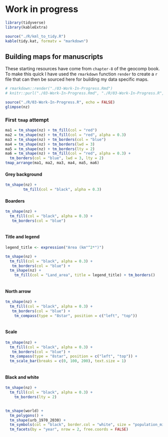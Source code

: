 # Work in progress {#wnp}

```r
library(tidyverse)
library(kableExtra)
```

```r
source("./R/kml_to_tidy.R")
kable(tidy.kat, formatv = "markdown")
```

## Building maps for manuscripts

These starting resources have come from `chapter-8` of the geocomp book. To make this quick I have used the `rmarkdown` function `render` to create a `r` file that can then be sourced here for building my data specific maps.

```r
# rmarkdown::render("./03-Work-In-Progress.Rmd")
# knitr::purl("./03-Work-In-Progress.Rmd", "./R/03-Work-In-Progress.R", documentation = 2)
```

```r
source("./R/03-Work-In-Progress.R", echo = FALSE)
glimpse(nz)
```

### First `tmap` attempt

```r
ma1 = tm_shape(nz) + tm_fill(col = "red")
ma2 = tm_shape(nz) + tm_fill(col = "red", alpha = 0.3)
ma3 = tm_shape(nz) + tm_borders(col = "blue")
ma4 = tm_shape(nz) + tm_borders(lwd = 3)
ma5 = tm_shape(nz) + tm_borders(lty = 2)
ma6 = tm_shape(nz) + tm_fill(col = "red", alpha = 0.3) +
  tm_borders(col = "blue", lwd = 3, lty = 2)
tmap_arrange(ma1, ma2, ma3, ma4, ma5, ma6)
```

#### Grey background

```r
tm_shape(nz) + 
        tm_fill(col = "black", alpha = 0.3)
```

#### Boarders

```r
tm_shape(nz) + 
  tm_fill(col = "black", alpha = 0.3) +
   tm_borders(col = "blue")
          
```

#### Title and legend

```r
legend_title <- expression("Area (km"^2*")")

tm_shape(nz) + 
  tm_fill(col = "black", alpha = 0.3) +
   tm_borders(col = "blue") + 
  tm_shape(nz) + 
    tm_fill(col = "Land_area", title = legend_title) + tm_borders()
          
```

#### North arrow

```r
tm_shape(nz) + 
  tm_fill(col = "black", alpha = 0.3) +
   tm_borders(col = "blue") +
    tm_compass(type = "8star", position = c("left", "top"))
          
```

#### Scale

```r
tm_shape(nz) + 
  tm_fill(col = "black", alpha = 0.3) +
   tm_borders(col = "blue") +
  tm_compass(type = "8star", position = c("left", "top")) +
  tm_scale_bar(breaks = c(0, 100, 200), text.size = 1)
          
```

#### Black and white

```r
tm_shape(nz) + 
  tm_fill(col = "black", alpha = 0.3) + 
    tm_borders(lty = 2)
          
```

```r
tm_shape(world) +
  tm_polygons() +
  tm_shape(urb_1970_2030) +
  tm_symbols(col = "black", border.col = "white", size = "population_millions") +
  tm_facets(by = "year", nrow = 2, free.coords = FALSE)
```

